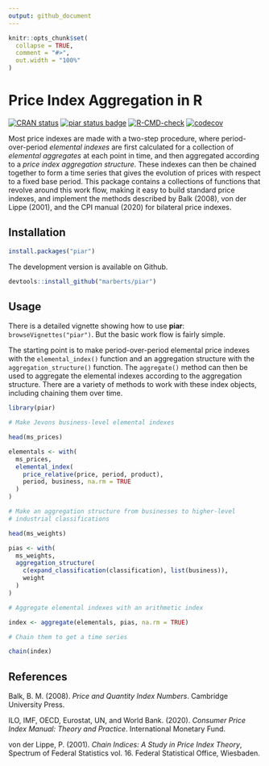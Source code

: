 ```yaml
---
output: github_document
---
```


<!-- README.md is generated from README.Rmd. Please edit that file. -->

```r
knitr::opts_chunk$set(
  collapse = TRUE,
  comment = "#>",
  out.width = "100%"
)
```

# Price Index Aggregation in R

<!-- badges: start -->
[![CRAN status](https://www.r-pkg.org/badges/version/piar)](https://cran.r-project.org/package=piar)
[![piar status badge](https://marberts.r-universe.dev/badges/piar)](https://marberts.r-universe.dev)
[![R-CMD-check](https://github.com/marberts/piar/workflows/R-CMD-check/badge.svg)](https://github.com/marberts/piar/actions)
[![codecov](https://codecov.io/gh/marberts/piar/branch/master/graph/badge.svg?token=lHDHsGHsLd)](https://app.codecov.io/gh/marberts/piar)
<!-- badges: end -->

Most price indexes are made with a two-step procedure, where period-over-period *elemental indexes* are first calculated for a collection of *elemental aggregates* at each point in time, and then aggregated according to a *price index aggregation structure*. These indexes can then be chained together to form a time series that gives the evolution of prices with respect to a fixed base period. This package contains a collections of functions that revolve around this work flow, making it easy to build standard price indexes, and implement the methods described by Balk (2008), von der Lippe (2001), and the CPI manual (2020) for bilateral price indexes.

## Installation

```r
install.packages("piar")
```

The development version is available on Github.

```r
devtools::install_github("marberts/piar")
```

## Usage

There is a detailed vignette showing how to use **piar**: `browseVignettes("piar")`. But the basic work flow is fairly simple. 

The starting point is to make period-over-period elemental price indexes with the `elemental_index()` function and an aggregation structure with the `aggregation_structure()` function. The `aggregate()` method can then be used to aggregate the elemental indexes according to the aggregation structure. There are a variety of methods to work with these index objects, including chaining them over time.

```r
library(piar)

# Make Jevons business-level elemental indexes

head(ms_prices)

elementals <- with(
  ms_prices, 
  elemental_index(
    price_relative(price, period, product), 
    period, business, na.rm = TRUE
  )
)

# Make an aggregation structure from businesses to higher-level
# industrial classifications

head(ms_weights)

pias <- with(
  ms_weights,
  aggregation_structure(
    c(expand_classification(classification), list(business)),
    weight
  )
)

# Aggregate elemental indexes with an arithmetic index

index <- aggregate(elementals, pias, na.rm = TRUE)

# Chain them to get a time series

chain(index)
```

## References

Balk, B. M. (2008). *Price and Quantity Index Numbers*. Cambridge University Press.

ILO, IMF, OECD, Eurostat, UN, and World Bank. (2020). *Consumer Price Index Manual: Theory and Practice*. International Monetary Fund.

von der Lippe, P. (2001). *Chain Indices: A Study in Price Index Theory*, Spectrum of Federal Statistics vol. 16. Federal Statistical Office, Wiesbaden.